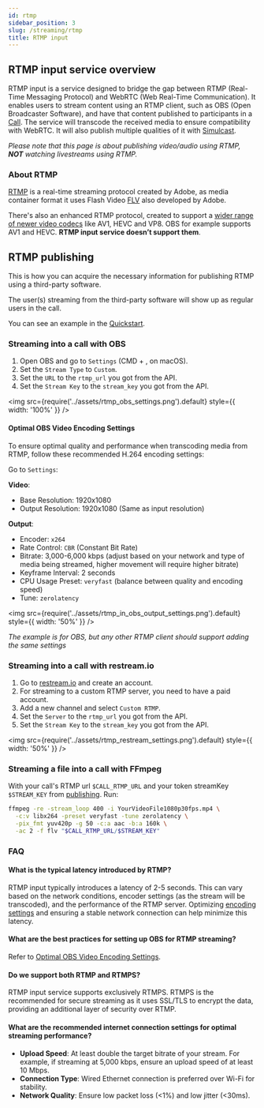 ```yaml
---
id: rtmp
sidebar_position: 3
slug: /streaming/rtmp
title: RTMP input
---
```



## RTMP input service overview

RTMP input is a service designed to bridge the gap between RTMP (Real-Time Messaging Protocol) and WebRTC (Web Real-Time Communication). 
It enables users to stream content using an RTMP client, such as OBS (Open Broadcaster Software), and have that content published to participants in a [Call](../basics/calls.mdx). 
The service will transcode the received media to ensure compatibility with WebRTC. It will also publish multiple qualities of it with [Simulcast](https://getstream.io/resources/projects/webrtc/architectures/simulcast/).

_Please note that this page is about publishing video/audio using RTMP, **NOT** watching livestreams using RTMP._

### About RTMP

[RTMP](https://rtmp.veriskope.com/docs/spec/) is a real-time streaming protocol created by Adobe, as media container format it uses Flash Video [FLV](https://rtmp.veriskope.com/pdf/video_file_format_spec_v10.pdf)
also developed by Adobe.

There's also an enhanced RTMP protocol, created to support a [wider range of newer video codecs](https://veovera.org/docs/enhanced/enhanced-rtmp-v2)
like AV1, HEVC and VP8. OBS for example supports AV1 and HEVC. **RTMP input service doesn’t support them**.

## RTMP publishing

This is how you can acquire the necessary information for publishing RTMP using a third-party software.

<RTMP />

The user(s) streaming from the third-party software will show up as regular users in the call.

You can see an example in the [Quickstart](../../streaming/overview/#test-sending-video-via-rtmp-using-obs).

### Streaming into a call with OBS

1. Open OBS and go to `Settings` (CMD + , on macOS).
2. Set the `Stream Type` to `Custom`.
3. Set the `URL` to the `rtmp_url` you got from the API.
4. Set the `Stream Key` to the `stream_key` you got from the API.

<img
  src={require('../assets/rtmp_obs_settings.png').default}
  style={{ width: '100%' }}
/>

#### Optimal OBS Video Encoding Settings

To ensure optimal quality and performance when transcoding media from RTMP, follow these recommended H.264 encoding settings:

Go to `Settings`:

**Video**:
- Base Resolution: 1920x1080
- Output Resolution: 1920x1080 (Same as input resolution)

**Output**:
- Encoder: `x264`
- Rate Control: `CBR` (Constant Bit Rate)
- Bitrate: 3,000-6,000 kbps (adjust based on your network and type of media being streamed, higher movement will require higher bitrate)
- Keyframe Interval: 2 seconds
- CPU Usage Preset: `veryfast` (balance between quality and encoding speed)
- Tune: `zerolatency`

<img
  src={require('../assets/rtmp_in_obs_output_settings.png').default}
  style={{ width: '50%' }}
/>

_The example is for OBS, but any other RTMP client should support adding the same settings_

### Streaming into a call with restream.io

1. Go to [restream.io](https://restream.io/) and create an account.
2. For streaming to a custom RTMP server, you need to have a paid account.
3. Add a new channel and select `Custom RTMP`.
4. Set the `Server` to the `rtmp_url` you got from the API.
5. Set the `Stream Key` to the `stream_key` you got from the API.

<img
  src={require('../assets/rtmp_restream_settings.png').default}
  style={{ width: '50%' }}
/>


### Streaming a file into a call with FFmpeg

With your call's RTMP url `$CALL_RTMP_URL` and your token streamKey `$STREAM_KEY` from [publishing](#rtmp-publishing). 
Run:

```bash
ffmpeg -re -stream_loop 400 -i YourVideoFile1080p30fps.mp4 \
  -c:v libx264 -preset veryfast -tune zerolatency \
  -pix_fmt yuv420p -g 50 -c:a aac -b:a 160k \
  -ac 2 -f flv "$CALL_RTMP_URL/$STREAM_KEY"
```

### FAQ

#### What is the typical latency introduced by RTMP?

RTMP input typically introduces a latency of 2-5 seconds. This can vary based on the network conditions, encoder settings (as the stream will be transcoded), and the performance of the RTMP server. 
Optimizing [encoding settings](#optimal-obs-video-encoding-settings) and ensuring a stable network connection can help minimize this latency.

#### What are the best practices for setting up OBS for RTMP streaming?

Refer to [Optimal OBS Video Encoding Settings](#optimal-obs-video-encoding-settings).

#### Do we support both RTMP and RTMPS?

RTMP input service supports exclusively RTMPS. RTMPS is the recommended for secure streaming as it uses SSL/TLS to encrypt the data, providing an additional layer of security over RTMP.

#### What are the recommended internet connection settings for optimal streaming performance?

- **Upload Speed**: At least double the target bitrate of your stream. For example, if streaming at 5,000 kbps, ensure an upload speed of at least 10 Mbps.
- **Connection Type**: Wired Ethernet connection is preferred over Wi-Fi for stability.
- **Network Quality**: Ensure low packet loss (<1%) and low jitter (<30ms).
